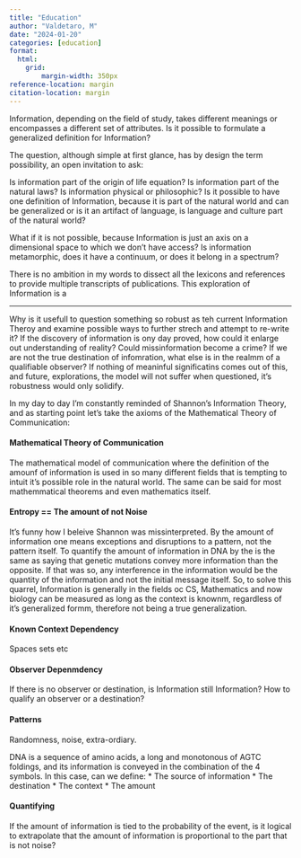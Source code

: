 ```yaml
---
title: "Education"
author: "Valdetaro, M"
date: "2024-01-20"
categories: [education]
format:
  html:
    grid:
        margin-width: 350px
reference-location: margin
citation-location: margin
---
```


Information, depending on the field of study, takes different meanings or encompasses a different set of attributes. Is it possible to formulate a generalized definition for Information?

The question, although simple at first glance, has by design the term possibility, an open invitation to ask:

Is information part of the origin of life equation?
Is information part of the natural laws?
Is information physical or philosophic?
Is it possible to have one definition of Information, because it is part of the natural world and can be generalized or is it an artifact of language, is language and culture part of the natural world? 

What if it is not possible, because Information is just an axis on a dimensional space to which we don't have access?
Is information metamorphic, does it have a continuum, or does it belong in a spectrum? 

There is no ambition in my words to dissect all the lexicons and references to provide multiple transcripts of publications.
This exploration of Information is a 

----

Why is it usefull to question something so robust as teh current Information Theroy and examine possible ways to further strech and attempt to re-write it? 
If the discovery of information is ony day proved, how could it enlarge out understanding of reality?
Could missinformation become a crime?
If we are not the true destination of infomration, what else is in the realmm of a qualifiable observer?
If nothing of meaninful significatins comes out of this, and future, explorations, the model will not suffer when questioned, it's robustness would only solidify.

In my day to day I'm constantly reminded of Shannon's Information Theory, and as starting point let's take the axioms of the Mathematical Theory of Communication:


#### Mathematical Theory of Communication
The mathematical model of communication where the definition of the amounf of information is used in so many different fields that is tempting to intuit it's possible role in the natural world. The same can be said for most mathemmatical theorems and even mathematics itself.

#### Entropy == The amount of not Noise
It's funny how I beleive Shannon was missinterpreted. By the amount of information one means exceptions and disruptions to a pattern, not the pattern itself. 
To quantify the amount of information in DNA by the is the same as saying that genetic mutations convey more information than the opposite. If that was so, any interference in the information would be the quantity of the information and not the initial message itself. 
So, to solve this quarrel, Information is generally in the fields oc CS, Mathematics and now biology can be measured as long as the context is knownm, regardless of it's generalized formm, therefore not being a true generalization. 


#### Known Context Dependency
Spaces sets etc

#### Observer Depenmdency 
If there is no observer or destination, is Information still Information?
How to qualify an observer or a destination?

#### Patterns
Randomness, noise, extra-ordiary.

DNA is a sequence of amino acids, a long and monotonous of AGTC foldings, and its information is conveyed in the combination of the 4 symbols. 
In this case, can we define:
* The source of information
* The destination 
* The context 
* The amount

#### Quantifying
If the amount of information is tied to the probability of the event, is it logical to extrapolate that the amount of information is proportional to the part that is not noise?


